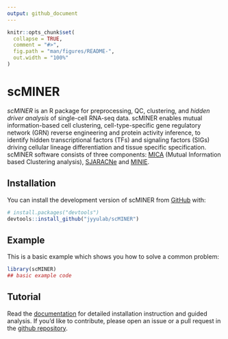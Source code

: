 ---
output: github_document
---
<!-- README.md is generated from README.Rmd. Please edit that file -->

```{r, include = FALSE}
knitr::opts_chunk$set(
  collapse = TRUE,
  comment = "#>",
  fig.path = "man/figures/README-",
  out.width = "100%"
)
```

# scMINER

<!-- badges: start -->
<!-- badges: end -->

*scMINER* is an R package for preprocessing, QC, clustering, and *hidden driver analysis* of single-cell RNA-seq data. scMINER enables mutual information-based cell clustering, cell-type-specific gene regulatory network (GRN) reverse engineering and protein activity inference, to identify hidden transcriptional factors (TFs) and signaling factors (SIGs) driving cellular lineage differentiation and tissue specific specification. scMINER software consists of three components: [MICA](https://github.com/jyyulab/MICA) (Mutual Information based Clustering analysis), [SJARACNe](https://github.com/jyyulab/SJARACNe) and [MINIE](https://github.com/jyyulab/scMINER/).

## Installation

You can install the development version of scMINER from [GitHub](https://github.com/) with:

``` r
# install.packages("devtools")
devtools::install_github("jyyulab/scMINER")
```

## Example

This is a basic example which shows you how to solve a common problem:

```{r example}
library(scMINER)
## basic example code

```

## Tutorial

Read the [documentation](https://jyyulab.github.io/scMINER/site/) for detailed installation instruction and guided analysis. If you'd like to contribute, please open an issue or a pull request in the [github repository](https://github.com/jyyulab/scMINER/issues).

